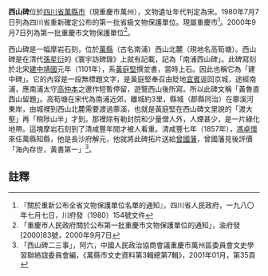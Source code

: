 {{msg:四川省文物保護單位
|名稱 = 西山碑
|編號 = 121
|圖片 = 
|級別 = S1
|分類 = 
|時代 = [[宋代|宋代]]
|地点 = [[四川省|四川省]][[萬縣市|萬縣市]]
|坐標 =
|登錄 = 1980年7月7日
}}
{{msg:重慶市文物保護單位
|名稱 = 西山碑
|編號 = 83
|圖片 = 
|級別 = 5
|分類 = 
|時代 = 宋代
|地點 = [[萬州區|萬州區]]太白岩下高筍塘
|坐標 = 
|登錄 = 2000年9月7日
}}
'''西山碑'''位於[[四川省|四川省]][[萬縣市|萬縣市]]（現重慶市萬州），文物遺址年代判定為宋。1980年7月7日列為四川省重新確定公布的第一批省級文物保護單位。現屬重慶市<ref>『關於重新公布全省文物保護單位名單的通知』，四川省人民政府，一九八〇年七月七日，川府發（1980）154號文件</ref>。2000年9月7日列為第一批重慶市文物保護單位<ref>「重慶市人民政府關於公布第一批重慶市文物保護單位的通知」，渝府發[2000]83號，2000年9月7日</ref>。

西山碑是一幅摩岩石刻，位於[[萬縣|萬縣]]（古名南浦）西山北麓（現地名高筍塘）。西山碑是在清代[[孫星衍|孫星衍]]的《寰宇訪碑錄》上就有記載，記為「南浦西山碑」。此碑寫刻於北宋[[建中靖國|建中靖國]]元年（1101年），系[[黃庭堅|黃庭堅]]撰並書，當時上石。因此也稱它為「建中碑」。它的內容是一段無標題文字，是黃庭堅奉召由貶地[[宜賓|宜賓]]返回京城，途經南浦，應南浦太守[[高仲本|高仲本]]之邀作短暫停留，遊覽西山後所寫。所以此碑文稱「黃魯直西山留題」。高筍塘在宋代為南浦近郊，離城約3里，縣城（郡縣同治）在薴溪河東岸，由城裡到西山北麓需要渡過薴溪，也就是黃庭堅在西山碑文里說的「渡大壑」再「稍陟山半」才到。那裡除有勒封院和少量僧人外，人煙甚少，是一片綠化地帶。這塊摩岩石刻到了清咸豐年間才被人看重。清咸豐七年（1857年），[[馮卓懷|馮卓懷]]來任萬縣知縣，他是長沙府解元，他就將此碑拓片送給[[曾國藩|曾國藩]]，曾國藩見後評價「海內存世，黃書第一」<ref>「西山碑二三事」，阿六，中國人民政治協商會議重慶市萬州區委員會文史學習聯絡誼委員會編，《萬縣市文史資料第3輯總第7輯》，2001年01月，第35頁</ref>。
==註釋==
{{reflist}}
{{文物保護單位小作品}}